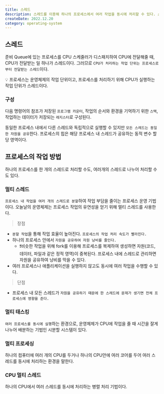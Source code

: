 ```yaml
---
title: 스레드
description: 스레드를 이용해 하나의 프로세스에서 여러 작업을 동시에 처리할 수 있다. 스레드가 어떤 역할을 하고 어떻게 구성되어 있는지 살펴보자.
createDate: 2022.12.20
category: operating-system
---
```


## 스레드

준비 Queue에 있는 프로세스를 CPU 스케줄러가 디스패치하여 CPU에 전달해줄 때, CPU가 전달받는 일 하나가 스레드이다. 그러므로 `CPU가 처리하는 작업 단위는 프로세스로부터 전달받는 스레드`이다.

<aside>
💡 프로세스는 운영체제의 작업 단위이고, 프로세스를 처리하기 위해 CPU가 실행하는 작업 단위가 스레드이다.

</aside>

### 구성

다음 명령어의 참조가 저장된 `프로그램 카운터`, 작업의 순서와 환경을 기억하기 위한 `스택`, 작업하는 데이터가 저장되는 `레지스터`로 구성된다.

동일한 프로세스 내에서 다른 스레드와 독립적으로 실행할 수 있지만 `모든 스레드는 동일한 자원을 공유`한다. 프로세스의 힙은 해당 프로세스 내 스레드가 공유하는 동적 변수 할당 영역이다.

## 프로세스의 작업 방법

하나의 프로세스를 한 개의 스레드로 처리할 수도, 여러개의 스레드로 나누어 처리할 수도 있다.

### 멀티 스레드

`프로세스 내 작업을 여러 개의 스레드로 분할`하여 작업 부담을 줄이는 프로세스 운영 기법이다. 오늘날의 운영체제는 프로세스 작업의 유연성을 얻기 위해 멀티 스레드를 사용한다.

> 장점

- `분할 작업`을 통해 작업 효율이 높아진다. `프로세스의 작업 처리 속도가 빨라진다.`
- 하나의 프로세스 안에서 `자원을 공유하여 자원 낭비를 줄인다.`
  - ❗비슷한 작업을 위해 fork를 이용해 프로세스를 복제하여 생성하면 자원(코드, 데이터, 파일과 같은 정적 영역)이 중복된다. 프로세스 내에 스레드로 관리하면 자원을 공유하여 낭비를 막을 수 있다.
- 여러 프로세스나 애플리케이션을 실행하지 않고도 동시에 여러 작업을 수행할 수 있다.

> 단점

- 프로세스 내 모든 스레드가 `자원을 공유하기 때문에 한 스레드에 문제가 생기면 전체 프로세스에 영향을 준다.`

### 멀티 태스킹

`여러 프로세스를 동시에 실행`하는 환경으로, 운영체제가 CPU에 작업을 줄 때 시간을 잘게 나누어 배분하는 기법인 시분할 시스템이 있다.

### 멀티 프로세싱

하나의 컴퓨터에 여러 개의 CPU를 두거나 하나의 CPU안에 여러 코어를 두어 여러 스레드를 동시에 처리하는 환경을 말한다.

### CPU 멀티 스레드

하나의 CPU에서 여러 스레드를 동시에 처리하는 병렬 처리 기법이다.
